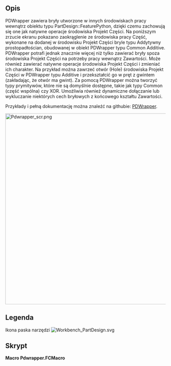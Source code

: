 <languages/>

{{Macro/pl
|Name=Macro Pdwrapper
|Icon=Workbench_PartDesign.svg
|Description=Zawrzyj bryły spoza środowiska pracy Projekt Części, aby można było z nimi pracować w środowisku Projekt Części.
|Author=TheMarkster
|Version=0.2023.08.13
|Date=2023-08-13
|FCVersion=wersje Python 3
|Download=[https://wiki.freecad.org/File:Workbench_PartDesign.svg Ikona paska narzędzi]
|Links=[https://github.com/mwganson/pdwrapper Pełna dokumentacja na Github]
}}

<span id="Description"></span>
==Opis==

PDWrapper zawiera bryły utworzone w innych środowiskach pracy wewnątrz obiektu typu PartDesign::FeaturePython, dzięki czemu zachowują się one jak natywne operacje środowiska Projekt Części. Na poniższym zrzucie ekranu pokazano zaokrąglenie ze środowiska pracy Część, wykonane na dodanej w środowisku Projekt Części bryle typu Addytywny prostopadłościan, obudowanej w obiekt PDWrapper typu Common Additive. PDWrapper potrafi jednak znacznie więcej niż tylko zawierać bryły spoza środowiska Projekt Części na potrzeby pracy wewnątrz Zawartości. Może również zawierać natywne operacje środowiska Projekt Części i zmieniać ich charakter. Na przykład można zawrzeć otwór (Hole) środowiska Projekt Części w PDWrapper typu Additive i przekształcić go w pręt z gwintem (zakładając, że otwór ma gwint). Za pomocą PDWrapper można tworzyć typy prymitywów, które nie są domyślnie dostępne, takie jak typy Common (część wspólna) czy XOR. Umożliwia również dynamiczne dołączanie lub wykluczanie niektórych cech bryłowych z końcowego kształtu Zawartości.

Przykłady i pełną dokumentację można znaleźć na githubie: [https://github.com/mwganson/pdwrapper PDWrapper].

[[File:Pdwrapper_scr.png|600px]]
{{Caption|Zrzut ekranu makra PDWrapper}}

<span id="Legend"></span>
==Legenda==

{{Codeextralink|https://gist.github.com/mwganson/4106e84eeaaf4d6e056cd286cbc39170/raw/addc2f23ca223fd4f3332cfa04f2264ef0ee908b/Pdwrapper.FCMacro|Pdwrapper.FCMacro}}

Ikona paska narzędzi
[[Image:Workbench_PartDesign.svg]]

<span id="Script"></span>
==Skrypt==

'''Macro Pdwrapper.FCMacro'''

{{CodeDownload|https://gist.github.com/mwganson/4106e84eeaaf4d6e056cd286cbc39170|Pdwrapper.FCMacro}}